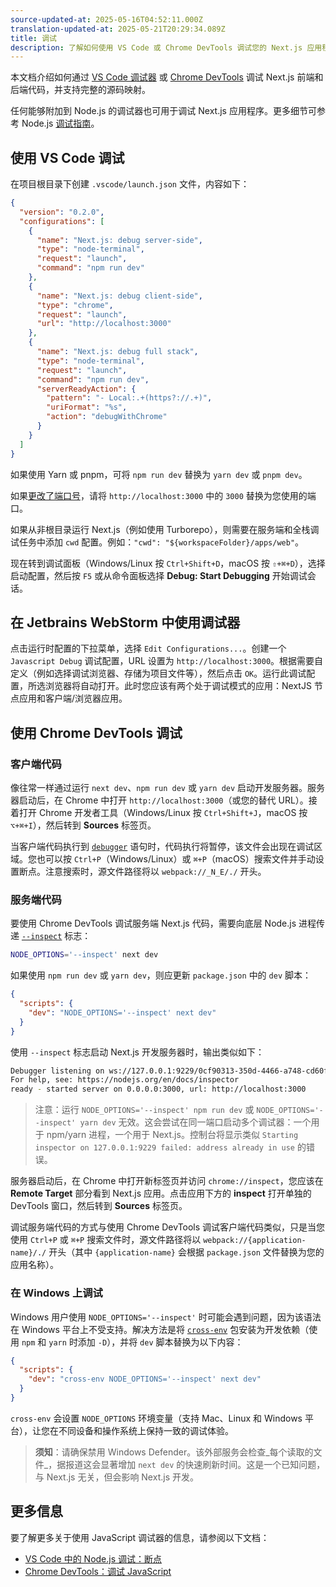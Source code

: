 ```yaml
---
source-updated-at: 2025-05-16T04:52:11.000Z
translation-updated-at: 2025-05-21T20:29:34.089Z
title: 调试
description: 了解如何使用 VS Code 或 Chrome DevTools 调试您的 Next.js 应用程序。
---
```


本文档介绍如何通过 [VS Code 调试器](https://code.visualstudio.com/docs/editor/debugging) 或 [Chrome DevTools](https://developers.google.com/web/tools/chrome-devtools) 调试 Next.js 前端和后端代码，并支持完整的源码映射。

任何能够附加到 Node.js 的调试器也可用于调试 Next.js 应用程序。更多细节可参考 Node.js [调试指南](https://nodejs.org/en/docs/guides/debugging-getting-started/)。

## 使用 VS Code 调试

在项目根目录下创建 `.vscode/launch.json` 文件，内容如下：

```json filename="launch.json"
{
  "version": "0.2.0",
  "configurations": [
    {
      "name": "Next.js: debug server-side",
      "type": "node-terminal",
      "request": "launch",
      "command": "npm run dev"
    },
    {
      "name": "Next.js: debug client-side",
      "type": "chrome",
      "request": "launch",
      "url": "http://localhost:3000"
    },
    {
      "name": "Next.js: debug full stack",
      "type": "node-terminal",
      "request": "launch",
      "command": "npm run dev",
      "serverReadyAction": {
        "pattern": "- Local:.+(https?://.+)",
        "uriFormat": "%s",
        "action": "debugWithChrome"
      }
    }
  ]
}
```

如果使用 Yarn 或 pnpm，可将 `npm run dev` 替换为 `yarn dev` 或 `pnpm dev`。

如果[更改了端口号](/docs/pages/api-reference/cli/next#next-dev-options)，请将 `http://localhost:3000` 中的 `3000` 替换为您使用的端口。

如果从非根目录运行 Next.js（例如使用 Turborepo），则需要在服务端和全栈调试任务中添加 `cwd` 配置。例如：`"cwd": "${workspaceFolder}/apps/web"`。

现在转到调试面板（Windows/Linux 按 `Ctrl+Shift+D`，macOS 按 `⇧+⌘+D`），选择启动配置，然后按 `F5` 或从命令面板选择 **Debug: Start Debugging** 开始调试会话。

## 在 Jetbrains WebStorm 中使用调试器

点击运行时配置的下拉菜单，选择 `Edit Configurations...`。创建一个 `Javascript Debug` 调试配置，URL 设置为 `http://localhost:3000`。根据需要自定义（例如选择调试浏览器、存储为项目文件等），然后点击 `OK`。运行此调试配置，所选浏览器将自动打开。此时您应该有两个处于调试模式的应用：NextJS 节点应用和客户端/浏览器应用。

## 使用 Chrome DevTools 调试

### 客户端代码

像往常一样通过运行 `next dev`、`npm run dev` 或 `yarn dev` 启动开发服务器。服务器启动后，在 Chrome 中打开 `http://localhost:3000`（或您的替代 URL）。接着打开 Chrome 开发者工具（Windows/Linux 按 `Ctrl+Shift+J`，macOS 按 `⌥+⌘+I`），然后转到 **Sources** 标签页。

当客户端代码执行到 [`debugger`](https://developer.mozilla.org/docs/Web/JavaScript/Reference/Statements/debugger) 语句时，代码执行将暂停，该文件会出现在调试区域。您也可以按 `Ctrl+P`（Windows/Linux）或 `⌘+P`（macOS）搜索文件并手动设置断点。注意搜索时，源文件路径将以 `webpack://_N_E/./` 开头。

### 服务端代码

要使用 Chrome DevTools 调试服务端 Next.js 代码，需要向底层 Node.js 进程传递 [`--inspect`](https://nodejs.org/api/cli.html#cli_inspect_host_port) 标志：

```bash filename="Terminal"
NODE_OPTIONS='--inspect' next dev
```

如果使用 `npm run dev` 或 `yarn dev`，则应更新 `package.json` 中的 `dev` 脚本：

```json filename="package.json"
{
  "scripts": {
    "dev": "NODE_OPTIONS='--inspect' next dev"
  }
}
```

使用 `--inspect` 标志启动 Next.js 开发服务器时，输出类似如下：

```bash filename="Terminal"
Debugger listening on ws://127.0.0.1:9229/0cf90313-350d-4466-a748-cd60f4e47c95
For help, see: https://nodejs.org/en/docs/inspector
ready - started server on 0.0.0.0:3000, url: http://localhost:3000
```

> 注意：运行 `NODE_OPTIONS='--inspect' npm run dev` 或 `NODE_OPTIONS='--inspect' yarn dev` 无效。这会尝试在同一端口启动多个调试器：一个用于 npm/yarn 进程，一个用于 Next.js。控制台将显示类似 `Starting inspector on 127.0.0.1:9229 failed: address already in use` 的错误。

服务器启动后，在 Chrome 中打开新标签页并访问 `chrome://inspect`，您应该在 **Remote Target** 部分看到 Next.js 应用。点击应用下方的 **inspect** 打开单独的 DevTools 窗口，然后转到 **Sources** 标签页。

调试服务端代码的方式与使用 Chrome DevTools 调试客户端代码类似，只是当您使用 `Ctrl+P` 或 `⌘+P` 搜索文件时，源文件路径将以 `webpack://{application-name}/./` 开头（其中 `{application-name}` 会根据 `package.json` 文件替换为您的应用名称）。

### 在 Windows 上调试

Windows 用户使用 `NODE_OPTIONS='--inspect'` 时可能会遇到问题，因为该语法在 Windows 平台上不受支持。解决方法是将 [`cross-env`](https://www.npmjs.com/package/cross-env) 包安装为开发依赖（使用 `npm` 和 `yarn` 时添加 `-D`），并将 `dev` 脚本替换为以下内容：

```json filename="package.json"
{
  "scripts": {
    "dev": "cross-env NODE_OPTIONS='--inspect' next dev"
  }
}
```

`cross-env` 会设置 `NODE_OPTIONS` 环境变量（支持 Mac、Linux 和 Windows 平台），让您在不同设备和操作系统上保持一致的调试体验。

> **须知**：请确保禁用 Windows Defender。该外部服务会检查_每个读取的文件_，据报道这会显著增加 `next dev` 的快速刷新时间。这是一个已知问题，与 Next.js 无关，但会影响 Next.js 开发。

## 更多信息

要了解更多关于使用 JavaScript 调试器的信息，请参阅以下文档：

- [VS Code 中的 Node.js 调试：断点](https://code.visualstudio.com/docs/nodejs/nodejs-debugging#_breakpoints)
- [Chrome DevTools：调试 JavaScript](https://developers.google.com/web/tools/chrome-devtools/javascript)